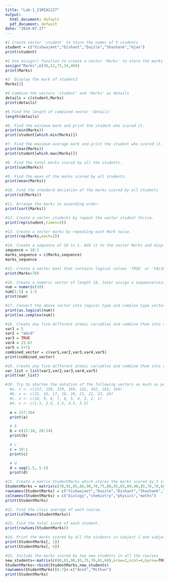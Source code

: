 ---
title: "Lab-1_21MIA1127"
output:
  html_document: default
  pdf_document: default
date: "2024-07-27"
---
```{r}
#1 Create vector 'student' to store the names of 5 students
student = c("Vishwajeet","Dishant","Dazzle","Shashank","Ujan")
print(student)
```

```{r}
#2 Use assign() function to create a vector 'Marks' to store the marks scored by these students
assign("Marks",c(38,52,75,16,40))
print(Marks)
```

```{r}
#3  Display the mark of student3
Marks[3]
```
```{r}
#4 Combine the vectors 'student' and 'Marks' as details
details = c(student,Marks)
print(details)
```
```{r}
#5 Find the length of combined vector 'details'
length(details)
```

```{r}
#6. Find the minimum mark and print the student who scored it.
print(min(Marks))
print(student[which.min(Marks)])
```

```{r}
#7. Find the maximum average mark and print the student who scored it.
print(max(Marks))
print(student[which.max(Marks)])
```

```{r}
#8. Find the total marks scored by all the students.
print(sum(Marks))
```

```{r}
#9. Find the mean of the marks scored by all students.
print(mean(Marks))
```

```{r}
#10. Find the standard deviation of the marks scored by all students
print(sd(Marks))
```

```{r}
#11. Arrange the marks in ascending order.
print(sort(Marks))
```

```{r}
#12. Create a vector students by repeat the vector student thrice.
print(rep(student,times=3))
```

```{r}
#13. Create a vector marks by repeating each Mark twice.
print(rep(Marks,each=2))
```

```{r}
#14. Create a sequence of 10 to 1. Add it to the vector Marks and display it.
sequence = 10:1
marks_sequence = c(Marks,sequence)
marks_sequence
```

```{r}
#15. Create a vector bool that contains logical values 'TRUE' or 'FALSE' depending on the condition marks>70.
print(Marks>70)
```

```{r}
#16. Create a numeric vector of length 10, later assign a sequence(using : operator) of first 5 natural numbers to the created vector.
num = numeric(10)
num[1:5] = 1:5
print(num)
```

```{r}
#17. Convert the above vector into logical type and complex type vector.
print(as.logical(num))
print(as.complex(num))
```

```{r}
#18. Create any five different atomic variables and combine them into a vector.
var1 = 5
var2 = "abcd"
var3 = TRUE
var4 = 23.67
var5 = 5+7i
combined_vector = c(var1,var2,var3,var4,var5)
print(combined_vector)
```

```{r}
#19. Create any five different atomic variables and combine them into a list.
var_list = list(var1,var2,var3,var4,var5)
print(var_list)
```

```{r}
#20. Try to shorten the notation of the following vectors as much as possible, using : notation
  #a. x <- c(157, 158, 159, 160, 161, 162, 163, 164)
  #b. x <- c(15, 16, 17, 18, 20, 21, 22, 23, 24)
  #c. x <- c(10, 9, 8, 7, 6, 5, 4, 3, 2, 1)
  #d. x <- c(1.5, 2.5, 3.5, 4.5, 5.5)

  a = 157:164
  print(a)

  # b
  b = c(15:18, 20:24)
  print(b)

  # c
  c = 10:1
  print(c)

  # d
  d = seq(1.5, 5.5)
  print(d)
```

```{r}
#21. Create a matrix StudentMarks which stores the marks scored by 5 students in 4 courses.
StudentMarks = matrix(c(78,92,85,66,90,70,75,80,95,65,89,90,85,76,70,60,88,77,95,85),nrow=5,ncol=4,byrow=TRUE)
rownames(StudentMarks) = c("Vishwajeet","Dazzle","Dishant","Shashank","Ujan")
colnames(StudentMarks) = c("biology","chemistry","physics","maths")
print(StudentMarks)  
```

```{r}
#22. Find the class average of each course.
print(colMeans(StudentMarks))
```

```{r}
#23. Find the total score of each student.
print(rowSums(StudentMarks))
```

```{r}
#24. Print the marks scored by all the students in subject 1 and subject4.
print(StudentMarks[, 1])
print(StudentMarks[, 4])
```

```{r}
#25. Include the marks scored by two new students in all the courses
new_students<-matrix(c(80,85,90,95,75,70,65,60),nrow=2,ncol=4,byrow=TRUE)
StudentMarks<-rbind(StudentMarks,new_students)
rownames(StudentMarks)[6:7]<-c("Ansh","Mithun")
print(StudentMarks)
```